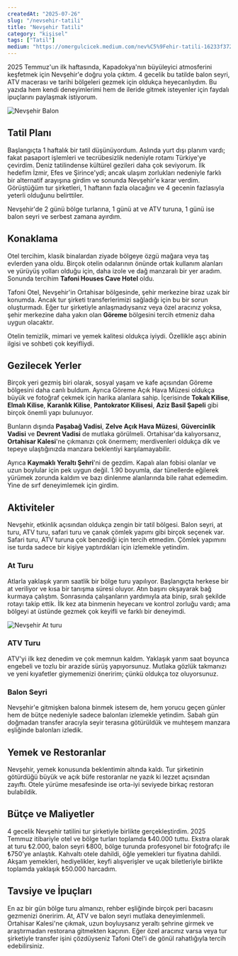 ```yaml
---
createdAt: "2025-07-26"
slug: "/nevsehir-tatili"
title: "Nevşehir Tatili"
category: "kişisel"
tags: ["Tatil"]
medium: "https://omergulcicek.medium.com/nev%C5%9Fehir-tatili-16233f3723be"
---
```


2025 Temmuz'un ilk haftasında, Kapadokya'nın büyüleyici atmosferini keşfetmek için Nevşehir'e doğru yola çıktım. 4 gecelik bu tatilde balon seyri, ATV macerası ve tarihi bölgeleri gezmek için oldukça heyecanlıydım. Bu yazıda hem kendi deneyimlerimi hem de ileride gitmek isteyenler için faydalı ipuçlarını paylaşmak istiyorum.

![Nevşehir Balon](/blog/2025-07-26/balon.JPG)

## Tatil Planı

Başlangıçta 1 haftalık bir tatil düşünüyordum. Aslında yurt dışı planım vardı; fakat pasaport işlemleri ve tecrübesizlik nedeniyle rotamı Türkiye'ye çevirdim. Deniz tatilindense kültürel gezileri daha çok seviyorum. İlk hedefim İzmir, Efes ve Şirince'ydi; ancak ulaşım zorlukları nedeniyle farklı bir alternatif arayışına girdim ve sonunda Nevşehir'e karar verdim. Görüştüğüm tur şirketleri, 1 haftanın fazla olacağını ve 4 gecenin fazlasıyla yeterli olduğunu belirttiler.

Nevşehir'de 2 günü bölge turlarına, 1 günü at ve ATV turuna, 1 günü ise balon seyri ve serbest zamana ayırdım.

## Konaklama

Otel tercihim, klasik binalardan ziyade bölgeye özgü mağara veya taş evlerden yana oldu. Birçok otelin odalarının önünde ortak kullanım alanları ve yürüyüş yolları olduğu için, daha izole ve dağ manzaralı bir yer aradım. Sonunda tercihim **Tafoni Houses Cave Hotel** oldu.

Tafoni Otel, Nevşehir'in Ortahisar bölgesinde, şehir merkezine biraz uzak bir konumda. Ancak tur şirketi transferlerimizi sağladığı için bu bir sorun oluşturmadı. Eğer tur şirketiyle anlaşmadıysanız veya özel aracınız yoksa, şehir merkezine daha yakın olan **Göreme** bölgesini tercih etmeniz daha uygun olacaktır.

Otelin temizlik, mimari ve yemek kalitesi oldukça iyiydi. Özellikle aşçı abinin ilgisi ve sohbeti çok keyifliydi.

## Gezilecek Yerler

Birçok yeri gezmiş biri olarak, sosyal yaşam ve kafe açısından Göreme bölgesini daha canlı buldum. Ayrıca Göreme Açık Hava Müzesi oldukça büyük ve fotoğraf çekmek için harika alanlara sahip. İçerisinde **Tokalı Kilise**, **Elmalı Kilise**, **Karanlık Kilise**, **Pantokrator Kilisesi**, **Aziz Basil Şapeli** gibi birçok önemli yapı bulunuyor.

Bunların dışında **Paşabağ Vadisi**, **Zelve Açık Hava Müzesi**, **Güvercinlik Vadisi** ve **Devrent Vadisi** de mutlaka görülmeli. Ortahisar'da kalıyorsanız, **Ortahisar Kalesi**'ne çıkmanızı çok önermem; merdivenleri oldukça dik ve tepeye ulaştığınızda manzara beklentiyi karşılamayabilir.

Ayrıca **Kaymaklı Yeraltı Şehri**'ni de gezdim. Kapalı alan fobisi olanlar ve uzun boylular için pek uygun değil. 1.90 boyumla, dar tünellerde eğilerek yürümek zorunda kaldım ve bazı dinlenme alanlarında bile rahat edemedim. Yine de sırf deneyimlemek için girdim.

## Aktiviteler

Nevşehir, etkinlik açısından oldukça zengin bir tatil bölgesi. Balon seyri, at turu, ATV turu, safari turu ve çanak çömlek yapımı gibi birçok seçenek var. Safari turu, ATV turuna çok benzediği için tercih etmedim. Çömlek yapımını ise turda sadece bir kişiye yaptırdıkları için izlemekle yetindim.

### At Turu

Atlarla yaklaşık yarım saatlik bir bölge turu yapılıyor. Başlangıçta herkese bir at veriliyor ve kısa bir tanışma süresi oluyor. Atın başını okşayarak bağ kurmaya çalıştım. Sonrasında çalışanların yardımıyla ata binip, sıralı şekilde rotayı takip ettik. İlk kez ata binmenin heyecanı ve kontrol zorluğu vardı; ama bölgeyi at üstünde gezmek çok keyifli ve farklı bir deneyimdi.

![Nevşehir At turu](/blog/2025-07-26/at.jpg)

### ATV Turu

ATV'yi ilk kez denedim ve çok memnun kaldım. Yaklaşık yarım saat boyunca engebeli ve tozlu bir arazide sürüş yapıyorsunuz. Mutlaka gözlük takmanızı ve yeni kıyafetler giymemenizi öneririm; çünkü oldukça toz oluyorsunuz.

### Balon Seyri

Nevşehir'e gitmişken balona binmek istesem de, hem yorucu geçen günler hem de bütçe nedeniyle sadece balonları izlemekle yetindim. Sabah gün doğmadan transfer aracıyla seyir terasına götürüldük ve muhteşem manzara eşliğinde balonları izledik.

## Yemek ve Restoranlar

Nevşehir, yemek konusunda beklentimin altında kaldı. Tur şirketinin götürdüğü büyük ve açık büfe restoranlar ne yazık ki lezzet açısından zayıftı. Otele yürüme mesafesinde ise orta-iyi seviyede birkaç restoran bulabildik.

## Bütçe ve Maliyetler

4 gecelik Nevşehir tatilini tur şirketiyle birlikte gerçekleştirdim. 2025 Temmuz itibariyle otel ve bölge turları toplamda ₺40.000 tuttu. Ekstra olarak at turu ₺2.000, balon seyri ₺800, bölge turunda profesyonel bir fotoğrafçı ile ₺750'ye anlaştık. Kahvaltı otele dahildi, öğle yemekleri tur fiyatına dahildi. Akşam yemekleri, hediyelikler, keyfi alışverişler ve uçak biletleriyle birlikte toplamda yaklaşık ₺50.000 harcadım.

## Tavsiye ve İpuçları

En az bir gün bölge turu almanızı, rehber eşliğinde birçok peri bacasını gezmenizi öneririm. At, ATV ve balon seyri mutlaka deneyimlenmeli. Ortahisar Kalesi'ne çıkmak, uzun boyluysanız yeraltı şehrine girmek ve araştırmadan restorana gitmekten kaçının. Eğer özel aracınız varsa veya tur şirketiyle transfer işini çözdüyseniz Tafoni Otel'i de gönül rahatlığıyla tercih edebilirsiniz.